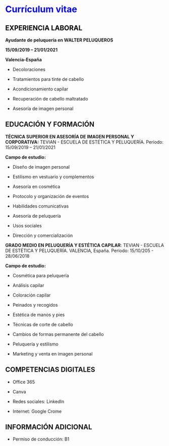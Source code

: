 # Currículum vitae {style="color:blue"}

## EXPERIENCIA LABORAL {style="color: black"}

**Ayudante de peluquería en WALTER PELUQUEROS**

**15/09/2019 – 21/01/2021**

**Valencia-España**

-   Decoloraciones

-   Tratamientos para tinte de cabello

-   Acondicionamiento capilar

-   Recuperación de cabello maltratado

-   Asesoría de imagen personal

## EDUCACIÓN Y FORMACIÓN

**TÉCNICA SUPERIOR EN ASESORÍA DE IMAGEN PERSONAL Y CORPORATIVA:** TEVIAN - ESCUELA DE ESTÉTICA Y PELUQUERÍA. Período: 15/09/2019 – 21/01/2021

**Campo de estudio:**

-   Diseño de imagen personal

<!-- -->

-   Estilismo en vestuario y complementos

<!-- -->

-   Asesoría en cosmética

<!-- -->

-   Protocolo y organización de eventos

<!-- -->

-   Habilidades comunicativas

<!-- -->

-   Asesoría de peluquería

<!-- -->

-   Usos sociales

<!-- -->

-   Dirección y comercialización

**GRADO MEDIO EN PELUQUERÍA Y ESTÉTICA CAPILAR**: TEVIAN - ESCUELA DE ESTÉTICA Y PELUQUERÍA. VALENCIA, España. Período: 15/10/205 - 28/06/2018

**Campo de estudio:**

-   Cosmética para peluquería

-   Análisis capilar

-   Coloración capilar

-   Peinados y recogidos

<!-- -->

-   Estética de manos y pies

<!-- -->

-   Técnicas de corte de cabello

<!-- -->

-   Cambios de formas permanente del cabello

<!-- -->

-   Peluquería y estilismo

<!-- -->

-   Marketing y venta en imagen personal

## **COMPETENCIAS DIGITALES**

-   Office 365

-   Canva

-   Redes sociales: LinkedIn

-   Internet: Google Crome

## **INFORMACIÓN ADICIONAL**

-   Permiso de conducción: B1
